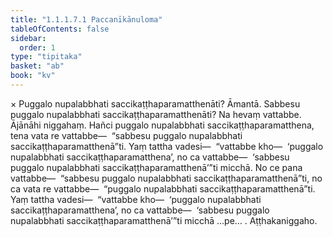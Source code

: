 ```yaml
---
title: "1.1.1.7.1 Paccanīkānuloma"
tableOfContents: false
sidebar:
  order: 1
type: "tipitaka"
basket: "ab"
book: "kv"
---
```



<DynamicBreadcrumb />

<Division number="16" book="kv" bookNo="32" page="10">

<Paragraph number="60" book="kv">
× Puggalo nupalabbhati saccikaṭṭhaparamatthenāti? Āmantā. Sabbesu puggalo nupalabbhati saccikaṭṭhaparamatthenāti? Na hevaṃ vattabbe.
</Paragraph>

<Paragraph number="61" book="kv">
Ājānāhi niggahaṃ. Hañci puggalo nupalabbhati saccikaṭṭhaparamatthena, tena vata re vattabbe—  “sabbesu puggalo nupalabbhati saccikaṭṭhaparamatthenā”ti. Yaṃ tattha vadesi—  “vattabbe kho—  ‘puggalo nupalabbhati saccikaṭṭhaparamatthena’, no ca vattabbe—  ‘sabbesu puggalo nupalabbhati saccikaṭṭhaparamatthenā’”ti micchā.
</Paragraph>

<Paragraph number="62" book="kv">
No ce pana vattabbe—  “sabbesu puggalo nupalabbhati saccikaṭṭhaparamatthenā”ti, no ca vata re vattabbe—  “puggalo nupalabbhati saccikaṭṭhaparamatthenā”ti. Yaṃ tattha vadesi—  “vattabbe kho—  ‘puggalo nupalabbhati saccikaṭṭhaparamatthena’, no ca vattabbe—  ‘sabbesu puggalo nupalabbhati saccikaṭṭhaparamatthenā’”ti micchā …pe… .

</Paragraph>
</Division>

<Paragraph number="63" type="center" book="kv">
Aṭṭhakaniggaho.
</Paragraph>